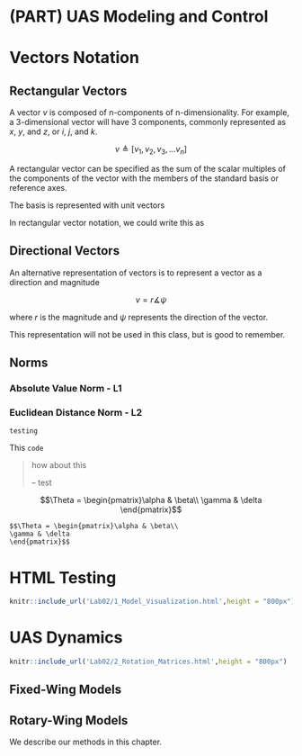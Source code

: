 # (PART) UAS Modeling and Control {-}

# Vectors Notation

## Rectangular Vectors
A vector $v$ is composed of n-components of n-dimensionality. For example, a 3-dimensional vector will have 3 components, commonly represented as $x$, $y$, and $z$, or $i$, $j$, and $k$.

$$ v \triangleq [v_1, v_2, v_3, ... v_n]$$

A rectangular vector can be specified as the sum of the scalar multiples of the components of the vector with the members of the standard basis or reference axes.

The basis is represented with unit vectors
\begin{equation} 
\begin{split}
\hat{i} & =(1,0,0)\\
\hat{j} & =(0,1,0)\\
\hat{k} & =(0,0,1)
\end{split}
(\#eq:basis)
\end{equation} 


In rectangular vector notation, we could write this as

\begin{equation}
v = v_x\hat{i}+v_y\hat{j}+v_z\hat{k}
(\#eq:rect)
\end{equation}


## Directional Vectors

An alternative representation of vectors is to represent a vector as a direction and magnitude

$$v = r\measuredangle \psi$$

where $r$ is the magnitude and $\psi$ represents the direction of the vector.  

This representation will not be used in this class, but is good to remember.  

## Norms

### Absolute Value Norm - L1

### Euclidean Distance Norm - L2


```
testing
```

This `code` 


>how about this
>
> -- test

$$\Theta = \begin{pmatrix}\alpha & \beta\\
\gamma & \delta
\end{pmatrix}$$


```
$$\Theta = \begin{pmatrix}\alpha & \beta\\
\gamma & \delta
\end{pmatrix}$$
```


\begin{equation*} 
\frac{d}{dx}\left( \int_{a}^{x} f(u)\,du\right)=f(x)
\end{equation*} 

# HTML Testing

```r
knitr::include_url('Lab02/1_Model_Visualization.html',height = "800px")
```

# UAS Dynamics

```r
knitr::include_url('Lab02/2_Rotation_Matrices.html',height = "800px")
```

## Fixed-Wing Models

## Rotary-Wing Models

We describe our methods in this chapter.
